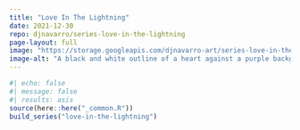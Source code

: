 ```yaml
---
title: "Love In The Lightning"
date: 2021-12-30
repo: djnavarro/series-love-in-the-lightning
page-layout: full
image: "https://storage.googleapis.com/djnavarro-art/series-love-in-the-lightning/800/love_01_101_damaged.jpg"
image-alt: "A black and white outline of a heart against a purple background, with chaotic arcs swirling around it"
---
```

   
::: {.grid}
  
```r
#| echo: false
#| message: false
#| results: asis
source(here::here("_common.R"))
build_series("love-in-the-lightning")
```
   
:::
   
